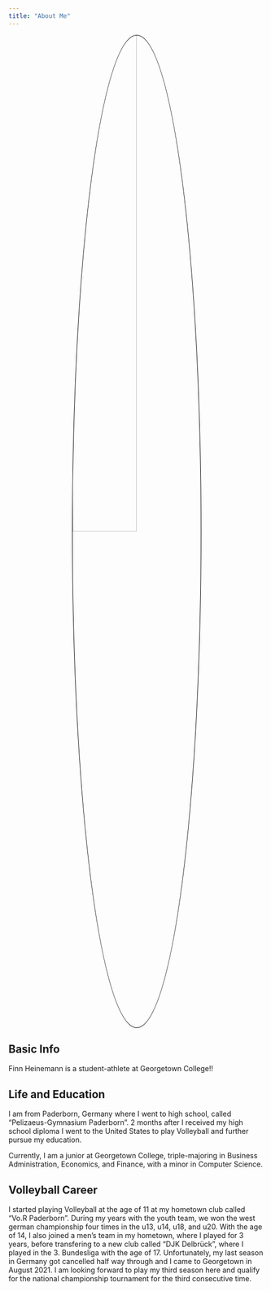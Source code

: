 ```yaml
---
title: "About Me"
---
```


<style>
.center 
{
  display: block !important;
  margin-left: auto !important;
  margin-right: auto !important;
  width: 50% !important;
}
img
{
    border: 1px solid #000000 !important;
}
</style>

<img src="/images/finn_volleyball.jpeg" class="center" style="border-radius: 50%;">

## Basic Info 

Finn Heinemann is a student-athlete at Georgetown College!!

## Life and Education

I am from Paderborn, Germany where I went to high school, called "Pelizaeus-Gymnasium Paderborn". 2 months after I received my high school diploma I went to the United States to play Volleyball and further pursue my education.

Currently, I am a junior at Georgetown College, triple-majoring in Business Administration, Economics, and Finance, with a minor in Computer Science.

## Volleyball Career

I started playing Volleyball at the age of 11 at my hometown club called "Vo.R Paderborn". During my years with the youth team, we won the west german championship four times in the u13, u14, u18, and u20. With the age of 14, I also joined a men's team in my hometown, where I played for 3 years, before transfering to a new club called "DJK Delbrück", where I played in the 3. Bundesliga with the age of 17. Unfortunately, my last season in Germany got cancelled half way through and I came to Georgetown in August 2021. I am looking forward to play my third season here and qualify for the national championship tournament for the third consecutive time.
